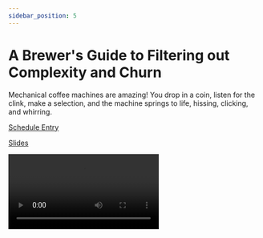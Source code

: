 ```yaml
---
sidebar_position: 5
---
```



# A Brewer's Guide to Filtering out Complexity and Churn

Mechanical coffee machines are amazing! You drop in a coin, listen for the clink, make a selection, and the machine springs to life, hissing, clicking, and whirring.

<Speaker
  name='Alan Ridlehoover'
  position='Sr. Engineering Manager @ Cisco Meraki'
  imageUrl='https://sessionize.com/image/3508-400o400o2-fQtbmYjXqkj2oLqeiWLxdY.jpg'
/>
<Speaker
  name='Fit von Zastrow Alfonso'
  position='Engineering Tenchical Leader @ Cisco Meraki'
  imageUrl='https://sessionize.com/image/135d-400o400o2-nomuJyhBPGNLXZx8EsRywo.png'
/>

[Schedule Entry](https://railsconf2023.sessionize.com/session/471520)

[Slides](https://speakerdeck.com/aridlehoover/a-brewers-guide-to-filtering-out-complexity-and-churn-railsconf-2023-edition)

<Video src="https://www.youtube.com/embed/TKulocPqV38" />

## Attendees
* Josh

| Relevancy    | Interesting |
| ----------- | ----------- |
| 7           | 5           |

## Notes

![Complexity](./img/complexity.png)
